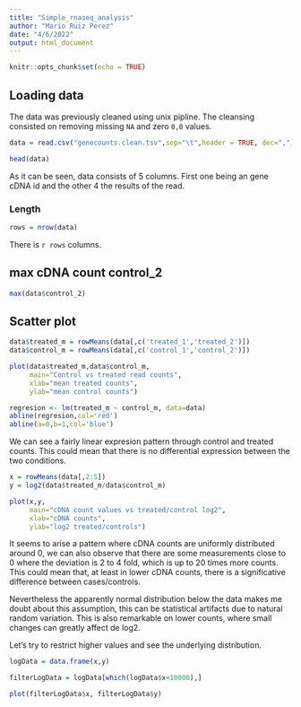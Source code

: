 ---
title: "Simple_rnaseq_analysis"
author: "Mario Ruiz Pérez"
date: "4/6/2022"
output: html_document
---

```{r setup, include=FALSE}
knitr::opts_chunk$set(echo = TRUE)
```

## Loading data

The data was previously cleaned using unix pipline. The cleansing consisted on removing missing `NA` and zero `0,0` values.

```{r rnaseq}
data = read.csv("genecounts.clean.tsv",sep="\t",header = TRUE, dec=",")

head(data)
```
As it can be seen, data consists of 5 columns. First one being an gene cDNA id and the other 4 the results of the read.

### Length

```{r rnastats}
rows = nrow(data)
```
There is `r rows` columns.

## max cDNA count control_2

```{r}
max(data$control_2)
```

## Scatter plot

```{r}
data$treated_m = rowMeans(data[,c('treated_1','treated_2')])
data$control_m = rowMeans(data[,c('control_1','control_2')])

plot(data$treated_m,data$control_m,
     main="Control vs treated read counts",
     xlab="mean treated counts",
     ylab="mean control counts")

regresion <- lm(treated_m ~ control_m, data=data)
abline(regresion,col='red')
abline(a=0,b=1,col='blue')
```
We can see a fairly linear expresion pattern through control and treated counts. This could mean that there is no differential expression between the two conditions.

```{r}
x = rowMeans(data[,2:5])
y = log2(data$treated_m/data$control_m)

plot(x,y,
     main="cDNA count values vs treated/control log2",
     xlab="cDNA counts",
     ylab="log2 treated/controls")
```
It seems to arise a pattern where cDNA counts are uniformly distributed around 0, we can also observe that there are some measurements close to 0 where the deviation is 2 to 4 fold, which is up to 20 times more counts. This could mean that, at least in lower cDNA counts, there is a significative difference between cases/controls. 

Nevertheless the apparently normal distribution below the data makes me doubt about this assumption, this can be statistical artifacts due to natural random variation. This is also remarkable on lower counts, where small changes can greatly affect de log2.

Let's try to restrict higher values and see the underlying distribution.

```{r}
logData = data.frame(x,y)

filterLogData = logData[which(logData$x<10000),]

plot(filterLogData$x, filterLogData$y)
```


